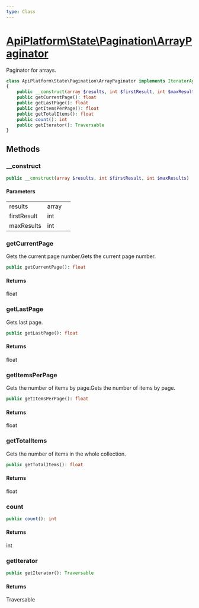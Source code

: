 ```yaml
---
type: Class
---
```


# [ApiPlatform\State\Pagination\ArrayPaginator](/docs/reference/State/Pagination/ArrayPaginator)

Paginator for arrays.


```php
class ApiPlatform\State\Pagination\ArrayPaginator implements IteratorAggregate, `<a href="/docs/reference/State/Pagination/PaginatorInterface">ApiPlatform\State\Pagination\PaginatorInterface</a>`, Traversable, Countable, `<a href="/docs/reference/State/Pagination/PartialPaginatorInterface">ApiPlatform\State\Pagination\PartialPaginatorInterface</a>`
{
    public __construct(array $results, int $firstResult, int $maxResults)
    public getCurrentPage(): float
    public getLastPage(): float
    public getItemsPerPage(): float
    public getTotalItems(): float
    public count(): int
    public getIterator(): Traversable
}
```
## Methods

### __construct



```php
public __construct(array $results, int $firstResult, int $maxResults)
```

#### Parameters

<table><tbody>
<tr><td>results</td><td>array</td><td></td></tr><tr><td>firstResult</td><td>int</td><td></td></tr><tr><td>maxResults</td><td>int</td><td></td></tr>
</tbody>
</table>

### getCurrentPage

Gets the current page number.Gets the current page number.

```php
public getCurrentPage(): float
```

#### Returns

float

### getLastPage

Gets last page.

```php
public getLastPage(): float
```

#### Returns

float

### getItemsPerPage

Gets the number of items by page.Gets the number of items by page.

```php
public getItemsPerPage(): float
```

#### Returns

float

### getTotalItems

Gets the number of items in the whole collection.

```php
public getTotalItems(): float
```

#### Returns

float

### count



```php
public count(): int
```

#### Returns

int

### getIterator



```php
public getIterator(): Traversable
```

#### Returns

Traversable
